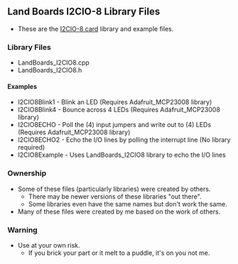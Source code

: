 == Land Boards I2CIO-8 Library Files ==

* These are the [http://land-boards.com/blwiki/index.php?title=I2CIO8 I2CIO-8 card] library and example files.

=== Library Files ===

* LandBoards_I2CIO8.cpp
* LandBoards_I2CIO8.h

==== Examples ====

* I2CIO8Blink1 - Blink an LED (Requires Adafruit_MCP23008 library)
* I2CIO8Blink4 - Bounce across 4 LEDs (Requires Adafruit_MCP23008 library)
* I2CIO8ECHO - Poll the (4) input jumpers and write out to (4) LEDs (Requires Adafruit_MCP23008 library)
* I2CIO8ECHO2 - Echo the I/O lines by polling the interrupt line (No library required)
* I2CIO8Example - Uses LandBoards_I2CIO8 library to echo the I/O lines

=== Ownership ===

* Some of these files (particularly libraries) were created by others.
** There may be newer versions of these libraries "out there".
** Some libraries even have the same names but don't work the same.
* Many of these files were created by me based on the work of others.

=== Warning ===

* Use at your own risk.
** If you brick your part or it melt to a puddle, it's on you not me.
